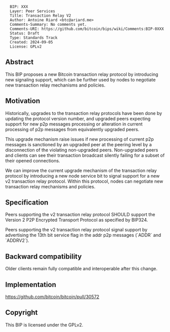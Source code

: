 <pre>
  BIP: XXX
  Layer: Peer Services
  Title: Transaction Relay V2
  Author: Antoine Riard <btc@ariard.me>
  Comments-Summary: No comments yet.
  Comments-URI: https://github.com/bitcoin/bips/wiki/Comments:BIP-0XXX
  Status: Draft
  Type: Standards Track
  Created: 2024-09-05
  License: GPLv2
</pre>

==Abstract==

This BIP proposes a new Bitcoin transaction relay protocol by introducing new
signaling support, which can be further used by nodes to negotiate new transaction
relay mechanisms and policies.

==Motivation==

Historically, upgrades to the transaction relay protocols have been done by updating
the protocol version number, and upgraded peers expecting support for new p2p messages
processing or alteration in current processing of p2p messages from equivalently upgraded
peers.

This upgrade mechanism raise issues if new processing of current p2p messages is sanctioned
by an upgraded peer at the peering level by a disconnection of the violating non-upgraded peers.
Non-upgraded peers and clients can see their transaction broadcast silently failing for a subset
of their opened connections.

We can improve the current upgrade mechanism of the transaction relay protocol by introducing a new
node service bit to signal support for a new v2 transaction relay protocol. Within this protocol,
nodes can negotiate new transaction relay mechanisms and policies.

==Specification==

Peers supporting the v2 transaction relay protocol SHOULD support the Version 2 P2P Encrypted
Transport Protocol as specified by BIP324.

Peers supporting the v2 transaction relay protocol signal support by advertising
the 13th bit service flag in the addr p2p messages (`ADDR` and `ADDRV2`).

==Backward compatibility==

Older clients remain fully compatible and interoperable after this change.

==Implementation==

https://github.com/bitcoin/bitcoin/pull/30572

==Copyright==

This BIP is licensed under the GPLv2.
